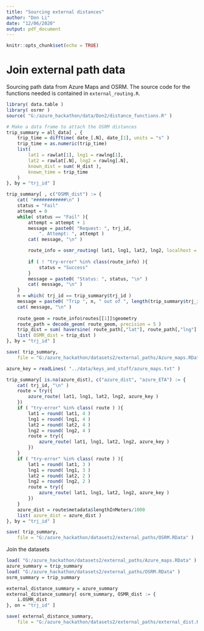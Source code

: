 ```yaml
---
title: "Sourcing external distances"
author: "Don Li"
date: "12/06/2020"
output: pdf_document
---
```


```r
knitr::opts_chunk$set(echo = TRUE)
```

# Join external path data

Sourcing path data from Azure Maps and OSRM. The source code for the functions needed is contained in `external_routing.R`.

```r
library( data.table )
library( osrmr )
source( "G:/azure_hackathon/data/Don2/distance_functions.R" )

# Make a data frame to attach the OSRM distances
trip_summary = all_data[ , {
    trip_time = difftime( date_[.N], date_[1], units = "s" )
    trip_time = as.numeric(trip_time)
    list(
        lat1 = rawlat[1], lng1 = rawlng[1],
        lat2 = rawlat[.N], lng2 = rawlng[.N],
        known_dist = sum( H_dist ),
        known_time = trip_time
    )
}, by = "trj_id" ]

trip_summary[ , c("OSMR_dist") := {
    cat( "############\n" )
    status = "Fail"
    attempt = 0
    while( status == "Fail" ){
        attempt = attempt + 1
        message = paste0( "Request: ", trj_id, 
            ". Attempt: ", attempt )
        cat( message, "\n" )

        route_info = osmr_routing( lat1, lng1, lat2, lng2, localhost = FALSE )
        
        if ( ! "try-error" %in% class(route_info) ){
            status = "Success"
        }
        message = paste0( "Status: ", status, "\n" )
        cat( message, "\n" )
    }
    n = which( trj_id == trip_summary$trj_id )
    message = paste0( "Trip ", n, " out of ", length(trip_summary$trj_id) )
    cat( message, "\n" )
    
    route_geom = route_info$routes[[1]]$geometry
    route_path = decode_geom( route_geom, precision = 5 )
    trip_dist = sum( haversine( route_path[,"lat"], route_path[,"lng"] ) )
    list( OSMR_dist = trip_dist )
}, by = "trj_id" ]

save( trip_summary, 
    file = "G:/azure_hackathon/datasets2/external_paths/Azure_maps.RData" )
```

```r
azure_key = readLines( "../data/keys_and_stuff/azure_maps.txt" )

trip_summary[ is.na(azure_dist), c("azure_dist", "azure_ETA") := {
    cat( trj_id, "\n" )
    route = try({
        azure_route( lat1, lng1, lat2, lng2, azure_key )
    })
    if ( "try-error" %in% class( route ) ){
        lat1 = round( lat1, 4 )
        lng1 = round( lng1, 4 )
        lat2 = round( lat2, 4 )
        lng2 = round( lng2, 4 )
        route = try({
            azure_route( lat1, lng1, lat2, lng2, azure_key )
        })
    }
    if ( "try-error" %in% class( route ) ){
        lat1 = round( lat1, 3 )
        lng1 = round( lng1, 3 )
        lat2 = round( lat2, 2 )
        lng2 = round( lng2, 2 )
        route = try({
            azure_route( lat1, lng1, lat2, lng2, azure_key )
        })
    }
    azure_dist = route$metadata$lengthInMeters/1000
    list( azure_dist = azure_dist )
}, by = "trj_id" ]

save( trip_summary, 
    file = "G:/azure_hackathon/datasets2/external_paths/OSRM.RData" )
```

Join the datasets

```r
load( "G:/azure_hackathon/datasets2/external_paths/Azure_maps.RData" )
azure_summary = trip_summary
load( "G:/azure_hackathon/datasets2/external_paths/OSRM.RData" )
osrm_summary = trip_summary

external_distance_summary = azure_summary
external_distance_summary[ osrm_summary, OSMR_dist := {
    i.OSMR_dist
}, on = "trj_id" ]

save( external_distance_summary, 
    file = "G:/azure_hackathon/datasets2/external_paths/external_dist.RData" )
```